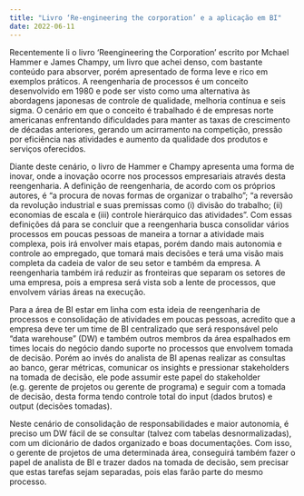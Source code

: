 ```yaml
---
title: "Livro ‘Re-engineering the corporation’ e a aplicação em BI"
date: 2022-06-11
---
```


Recentemente li o livro ‘Reengineering the Corporation’ escrito por Mchael Hammer e James Champy, um livro que achei denso, com bastante conteúdo para absorver, porém apresentado de forma leve e rico em exemplos práticos. A reengenharia de processos é um conceito desenvolvido em 1980 e pode ser visto como uma alternativa às abordagens japonesas de controle de qualidade, melhoria contínua e seis sigma. O cenário em que o conceito é trabalhado é de empresas norte americanas enfrentando dificuldades para manter as taxas de crescimento de décadas anteriores, gerando um acirramento na competição, pressão por eficiência nas atividades e aumento da qualidade dos produtos e serviços oferecidos.

Diante deste cenário, o livro de Hammer e Champy apresenta uma forma de inovar, onde a inovação ocorre nos processos empresariais através desta reengenharia. A definição de reengenharia, de acordo com os próprios autores, é “a procura de novas formas de organizar o trabalho”; “a reversão da revolução industrial e suas premissas como (i) divisão do trabalho; (ii) economias de escala e (iii) controle hierárquico das atividades”. Com essas definições dá para se concluir que a reengenharia busca consolidar vários processos em poucas pessoas de maneira a tornar a atividade mais complexa, pois irá envolver mais etapas, porém dando mais autonomia e controle ao empregado, que tomará mais decisões e terá uma visão mais completa da cadeia de valor de seu setor e também da empresa. A reengenharia também irá reduzir as fronteiras que separam os setores de uma empresa, pois a empresa será vista sob a lente de processos, que envolvem várias áreas na execução.

Para a área de BI estar em linha com esta ideia de reengenharia de processos e consolidação de atividades em poucas pessoas, acredito que a empresa deve ter um time de BI centralizado que será responsável pelo “data warehouse” (DW) e também outros membros da área espalhados em times locais do negócio dando suporte no processos que envolvem tomada de decisão. Porém ao invés do analista de BI apenas realizar as consultas ao banco, gerar métricas, comunicar os insights e pressionar stakeholders na tomada de decisão, ele pode assumir este papel do stakeholder (e.g. gerente de projetos ou gerente de programa) e seguir com a tomada de decisão, desta forma tendo controle total do input (dados brutos) e output (decisões tomadas).

Neste cenário de consolidação de responsabilidades e maior autonomia, é preciso um DW fácil de se consultar (talvez com tabelas desnormalizadas), com um dicionário de dados organizado e boas documentações. Com isso, o gerente de projetos de uma determinada área, conseguirá também fazer o papel de analista de BI e trazer dados na tomada de decisão, sem precisar que estas tarefas sejam separadas, pois elas farão parte do mesmo processo.
